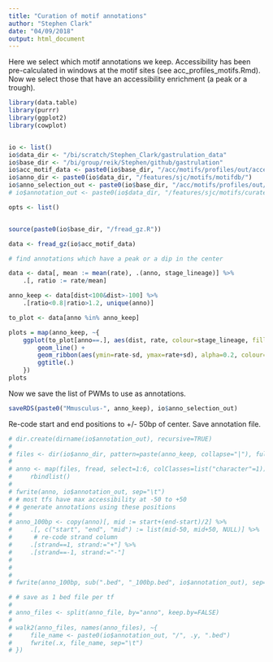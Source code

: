 ```yaml
---
title: "Curation of motif annotations"
author: "Stephen Clark"
date: "04/09/2018"
output: html_document
---
```


Here we select which motif annotations we keep. Accessibility has been pre-calculated in windows at the motif sites (see acc_profiles_motifs.Rmd). Now we select those that have an accessibility enrichment (a peak or a trough).  



```r
library(data.table)
library(purrr)
library(ggplot2)
library(cowplot)


io <- list()
io$data_dir <- "/bi/scratch/Stephen_Clark/gastrulation_data"
io$base_dir <- "/bi/group/reik/Stephen/github/gastrulation"
io$acc_motif_data <- paste0(io$base_dir, "/acc/motifs/profiles/out/accessibility_at_motifs.csv")
io$anno_dir <- paste0(io$data_dir, "/features/sjc/motifs/motifdb/")
io$anno_selection_out <- paste0(io$base_dir, "/acc/motifs/profiles/out/anno_selection.rds")
# io$annotation_out <- paste0(io$data_dir, "/features/sjc/motifs/curated/motifs_e7.5.bed")

opts <- list()


source(paste0(io$base_dir, "/fread_gz.R"))
```


```r
data <- fread_gz(io$acc_motif_data)

# find annotations which have a peak or a dip in the center

data <- data[, mean := mean(rate), .(anno, stage_lineage)] %>%
    .[, ratio := rate/mean]

anno_keep <- data[dist<100&dist>-100] %>%
    .[ratio<0.8|ratio>1.2, unique(anno)]

to_plot <- data[anno %in% anno_keep]

plots = map(anno_keep, ~{
    ggplot(to_plot[anno==.], aes(dist, rate, colour=stage_lineage, fill=stage_lineage)) +
        geom_line() +
        geom_ribbon(aes(ymin=rate-sd, ymax=rate+sd), alpha=0.2, colour=NA) +
        ggtitle(.) 
    })
plots


```
Now we save the list of PWMs to use as annotations.  

```r
saveRDS(paste0("Mmusculus-", anno_keep), io$anno_selection_out)
```















Re-code start and end positions to +/- 50bp of center. Save annotation file.  

```r
# dir.create(dirname(io$annotation_out), recursive=TRUE)
# 
# files <- dir(io$anno_dir, pattern=paste(anno_keep, collapse="|"), full=TRUE)
# 
# anno <- map(files, fread, select=1:6, colClasses=list("character"=1)) %>%
#     rbindlist()
# 
# fwrite(anno, io$annotation_out, sep="\t")
# # most tfs have max accessibility at -50 to +50
# # generate annotations using these positions
# 
# anno_100bp <- copy(anno)[, mid := start+(end-start)/2] %>%
#     .[, c("start", "end", "mid") := list(mid-50, mid+50, NULL)] %>%
#      # re-code strand column
#     .[strand==1, strand:="+"] %>%
#     .[strand==-1, strand:="-"]
# 
# 
# 
# fwrite(anno_100bp, sub(".bed", "_100bp.bed", io$annotation_out), sep="\t")

# # save as 1 bed file per tf
# 
# anno_files <- split(anno_file, by="anno", keep.by=FALSE)
# 
# walk2(anno_files, names(anno_files), ~{
#     file_name <- paste0(io$annotation_out, "/", .y, ".bed")
#     fwrite(.x, file_name, sep="\t")
# })



```





